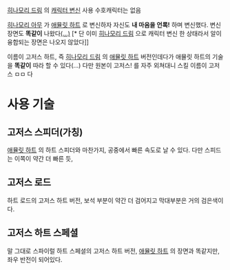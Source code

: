 [[히나모리 드림]] 의 [[캐릭터 변신]] 사용 수호캐릭터는 없음


[[히나모리 아무]] 가 [[애뮬릿 하트]] 로 변신하자 자신도 '''내 마음을 언록!''' 하며 변신했다. 변신장면도 '''똑같이''' 나왔다[[(...)]] [* 단 이미 [[히나모리 드림]] 으로 캐릭터 변신 한 상태라서 알이 융합되는 장면은 나오지 않았다]]


이름이 고저스 하트, 즉 [[히나모리 드림]] 의 [[애뮬릿 하트]] 버전인데다가 애뮬릿 하트의 기술을 '''똑같이''' 따라 할 수 있다(...) 다만 원본이 고저스! 를 자주 외쳐대니 스킬 이름이 고저스 ㅁㅁ 다 


= 사용 기술 = 




== 고저스 스피더(가칭) ==

[[애뮬릿 하트]] 의 하트 스피더와 마찬가지, 공중에서 빠른 속도로 날 수 있다.
다만 스피드는 이쪽이 약간 더 빠른 듯,


== 고저스 로드 ==

하트 로드의 고저스 하트 버전, 보석 부분이 약간 더 검어지고 막대부분은 거의 검은색이다.


== 고저스 하트 스페셜 ==

말 그대로 스파이럴 하트 스페셜의 고저스 하트 버전, [[애뮬릿 하트]] 의 장면과 똑같지만, 좌우 반전이 되어있다.
